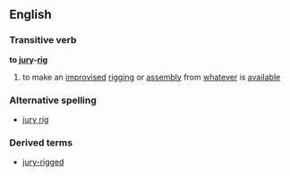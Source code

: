 ==English==
===Transitive verb===
{{wikipediapar|jury rig}}
'''to [[jury]]-[[rig]]'''
#{{nautical}} to make an [[improvise]]d [[rigging]] or [[assembly]] from [[whatever]] is [[available]]
===Alternative spelling===
*[[jury rig]]

===Derived terms===
*[[jury-rigged]]